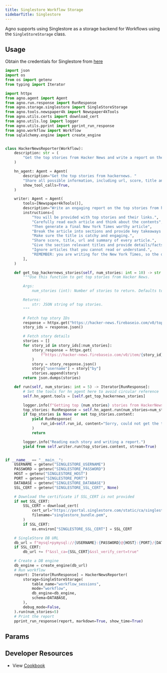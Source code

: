 ```yaml
---
title: Singlestore Workflow Storage
sidebarTitle: Singlestore
---
```


Agno supports using Singlestore as a storage backend for Workflows using the `SingleStoreStorage` class.

## Usage

Obtain the credentials for Singlestore from [here](https://portal.singlestore.com/)

```python singlestore_storage_for_workflow.py
import json
import os
from os import getenv
from typing import Iterator

import httpx
from agno.agent import Agent
from agno.run.response import RunResponse
from agno.storage.singlestore import SingleStoreStorage
from agno.tools.newspaper4k import Newspaper4kTools
from agno.utils.certs import download_cert
from agno.utils.log import logger
from agno.utils.pprint import pprint_run_response
from agno.workflow import Workflow
from sqlalchemy.engine import create_engine


class HackerNewsReporter(Workflow):
    description: str = (
        "Get the top stories from Hacker News and write a report on them."
    )

    hn_agent: Agent = Agent(
        description="Get the top stories from hackernews. "
        "Share all possible information, including url, score, title and summary if available.",
        show_tool_calls=True,
    )

    writer: Agent = Agent(
        tools=[Newspaper4kTools()],
        description="Write an engaging report on the top stories from hackernews.",
        instructions=[
            "You will be provided with top stories and their links.",
            "Carefully read each article and think about the contents",
            "Then generate a final New York Times worthy article",
            "Break the article into sections and provide key takeaways at the end.",
            "Make sure the title is catchy and engaging.",
            "Share score, title, url and summary of every article.",
            "Give the section relevant titles and provide details/facts/processes in each section."
            "Ignore articles that you cannot read or understand.",
            "REMEMBER: you are writing for the New York Times, so the quality of the article is important.",
        ],
    )

    def get_top_hackernews_stories(self, num_stories: int = 10) -> str:
        """Use this function to get top stories from Hacker News.

        Args:
            num_stories (int): Number of stories to return. Defaults to 10.

        Returns:
            str: JSON string of top stories.
        """

        # Fetch top story IDs
        response = httpx.get("https://hacker-news.firebaseio.com/v0/topstories.json")
        story_ids = response.json()

        # Fetch story details
        stories = []
        for story_id in story_ids[:num_stories]:
            story_response = httpx.get(
                f"https://hacker-news.firebaseio.com/v0/item/{story_id}.json"
            )
            story = story_response.json()
            story["username"] = story["by"]
            stories.append(story)
        return json.dumps(stories)

    def run(self, num_stories: int = 5) -> Iterator[RunResponse]:
        # Set the tools for hn_agent here to avoid circular reference
        self.hn_agent.tools = [self.get_top_hackernews_stories]

        logger.info(f"Getting top {num_stories} stories from HackerNews.")
        top_stories: RunResponse = self.hn_agent.run(num_stories=num_stories)
        if top_stories is None or not top_stories.content:
            yield RunResponse(
                run_id=self.run_id, content="Sorry, could not get the top stories."
            )
            return

        logger.info("Reading each story and writing a report.")
        yield from self.writer.run(top_stories.content, stream=True)


if __name__ == "__main__":
    USERNAME = getenv("SINGLESTORE_USERNAME")
    PASSWORD = getenv("SINGLESTORE_PASSWORD")
    HOST = getenv("SINGLESTORE_HOST")
    PORT = getenv("SINGLESTORE_PORT")
    DATABASE = getenv("SINGLESTORE_DATABASE")
    SSL_CERT = getenv("SINGLESTORE_SSL_CERT", None)

    # Download the certificate if SSL_CERT is not provided
    if not SSL_CERT:
        SSL_CERT = download_cert(
            cert_url="https://portal.singlestore.com/static/ca/singlestore_bundle.pem",
            filename="singlestore_bundle.pem",
        )
        if SSL_CERT:
            os.environ["SINGLESTORE_SSL_CERT"] = SSL_CERT

    # SingleStore DB URL
    db_url = f"mysql+pymysql://{USERNAME}:{PASSWORD}@{HOST}:{PORT}/{DATABASE}?charset=utf8mb4"
    if SSL_CERT:
        db_url += f"&ssl_ca={SSL_CERT}&ssl_verify_cert=true"

    # Create a DB engine
    db_engine = create_engine(db_url)
    # Run workflow
    report: Iterator[RunResponse] = HackerNewsReporter(
        storage=SingleStoreStorage(
            table_name="workflow_sessions",
            mode="workflow",
            db_engine=db_engine,
            schema=DATABASE,
        ),
        debug_mode=False,
    ).run(num_stories=5)
    # Print the report
    pprint_run_response(report, markdown=True, show_time=True)
```

## Params

<Snippet file="storage-s2-params.mdx" />

## Developer Resources

- View [Cookbook](https://github.com/agno-agi/agno/blob/main/cookbook/storage/singlestore_storage/singlestore_storage_for_workflow.py)
